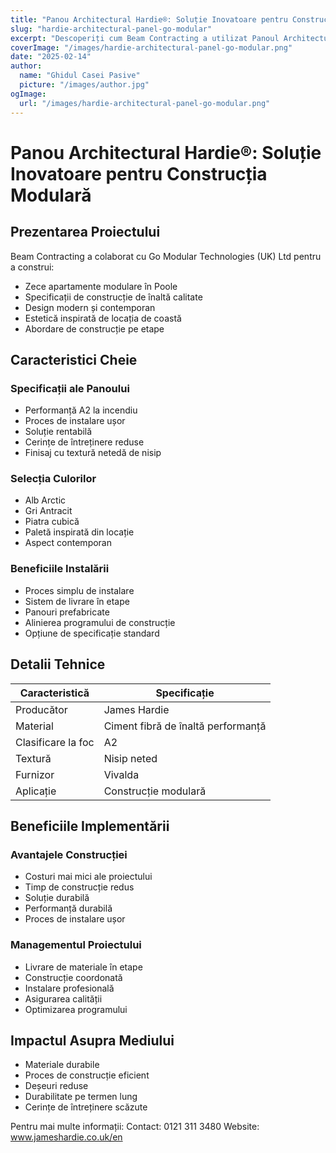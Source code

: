```yaml
---
title: "Panou Architectural Hardie®: Soluție Inovatoare pentru Construcția Modulară"
slug: "hardie-architectural-panel-go-modular"
excerpt: "Descoperiți cum Beam Contracting a utilizat Panoul Architectural Hardie® pentru proiectul lor inovator de apartamente modulare din Poole, oferind beneficii de siguranță la incendiu și sustenabilitate."
coverImage: "/images/hardie-architectural-panel-go-modular.png"
date: "2025-02-14"
author:
  name: "Ghidul Casei Pasive"
  picture: "/images/author.jpg"
ogImage:
  url: "/images/hardie-architectural-panel-go-modular.png"
---
```


# Panou Architectural Hardie®: Soluție Inovatoare pentru Construcția Modulară

## Prezentarea Proiectului

Beam Contracting a colaborat cu Go Modular Technologies (UK) Ltd pentru a construi:

- Zece apartamente modulare în Poole
- Specificații de construcție de înaltă calitate
- Design modern și contemporan
- Estetică inspirată de locația de coastă
- Abordare de construcție pe etape

## Caracteristici Cheie

### Specificații ale Panoului
- Performanță A2 la incendiu
- Proces de instalare ușor
- Soluție rentabilă
- Cerințe de întreținere reduse
- Finisaj cu textură netedă de nisip

### Selecția Culorilor
- Alb Arctic
- Gri Antracit
- Piatra cubică
- Paletă inspirată din locație
- Aspect contemporan

### Beneficiile Instalării
- Proces simplu de instalare
- Sistem de livrare în etape
- Panouri prefabricate
- Alinierea programului de construcție
- Opțiune de specificație standard

## Detalii Tehnice

| Caracteristică | Specificație |
|----------------|--------------|
| Producător      | James Hardie |
| Material        | Ciment fibră de înaltă performanță |
| Clasificare la foc | A2 |
| Textură        | Nisip neted |
| Furnizor       | Vivalda |
| Aplicație      | Construcție modulară |

## Beneficiile Implementării

### Avantajele Construcției
- Costuri mai mici ale proiectului
- Timp de construcție redus
- Soluție durabilă
- Performanță durabilă
- Proces de instalare ușor

### Managementul Proiectului
- Livrare de materiale în etape
- Construcție coordonată
- Instalare profesională
- Asigurarea calității
- Optimizarea programului

## Impactul Asupra Mediului

- Materiale durabile
- Proces de construcție eficient
- Deșeuri reduse
- Durabilitate pe termen lung
- Cerințe de întreținere scăzute

Pentru mai multe informații:
Contact: 0121 311 3480
Website: www.jameshardie.co.uk/en